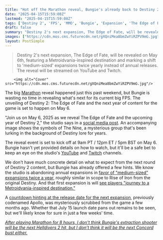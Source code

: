 ```yaml
---
title: "Hot off the Marathon reveal, Bungie's already back to Destiny 2 and its Metroidvania expansion, promising to 'reveal The Edge of Fate and the upcoming year' for the MMO FPS"
date: "2025-04-15T15:59:08Z"
lastmod: "2025-04-15T15:59:08Z"
tags: ['Destiny 2', 'FPS', 'MMO', 'Bungie', 'Expansion', 'The Edge of Fate', 'Metroidvania', 'YouTube', 'Twitch']
draft: false
summary: "Destiny 2's next expansion, The Edge of Fate, will be revealed on May 6th, featuring a Metroidvania-inspired destination and marking a shift to  'medium-sized' expansions twice yearly instead of annual releases.  The reveal will be streamed on YouTube and Twitch."
images: ["https://cdn.mos.cms.futurecdn.net/gXQniMea8bmZwYiRZPV9mG.jpg"]
layout: PostSimple
---
```

> Destiny 2's next expansion, The Edge of Fate, will be revealed on May 6th, featuring a Metroidvania-inspired destination and marking a shift to  'medium-sized' expansions twice yearly instead of annual releases.  The reveal will be streamed on YouTube and Twitch.


        <img alt="Cover" src="https://cdn.mos.cms.futurecdn.net/gXQniMea8bmZwYiRZPV9mG.jpg"/>
        
The big [Marathon](https://www.gamesradar.com/marathon-guide/) reveal happened just this past weekend, but Bungie is wasting no time in revealing what's next for its current big FPS. The unveiling of Destiny 2: The Edge of Fate and the next year of content for the game is set to happen on May 6.

"Join us on May 6, 2025 as we reveal The Edge of Fate and the upcoming year of Destiny 2," the studio says in a [social media post](https://bsky.app/profile/destinythegame.bungie.net/post/3lmudq6i7zf26). An accompanying image shows the symbols of The Nine, a mysterious group that's been lurking in the background of Destiny lore for years.

The reveal event is set to kick off at 9am PT / 12pm ET / 5pm BST on May 6. Bungie hasn't yet provided details on how to watch, but it'll be a safe bet to keep an eye on the studio's [YouTube](https://www.youtube.com/@destinythegame/featured) and [Twitch](https://www.twitch.tv/bungie) channels.

We don't have much concrete detail on what to expect from the next round of Destiny 2 content, but Bungie has already offered a few hints. We know the studio is abandoning annual expansions in [favor of "medium-sized" expansions twice a year](https://www.gamesradar.com/games/destiny/bungie-confirms-destiny-2-is-done-with-annual-expansions-and-episodes-now-the-mmo-will-get-2-medium-sized-expansions-plus-4-free-updates-a-year/), roughly similar in scope to Rise of Iron from the original Destiny. And that first expansion is will [see players "journey to a Metroidvania-inspired destination."](https://www.gamesradar.com/games/destiny/bungie-says-destiny-2s-new-medium-sized-expansions-are-about-as-big-as-rise-of-iron-from-the-original-destiny-and-the-first-is-a-metroidvania-inside-the-mmo/)

A [countdown hinting at the release date for the next expansion](https://www.gamesradar.com/games/destiny/destiny-2s-new-episode-suggested-the-upcoming-apollo-expansion-will-launch-on-july-15-but-that-date-has-mysteriously-been-scrubbed-from-the-game/), previously codenamed Apollo, was mysteriously scrubbed from the game a few months ago. Whether that July 15 launch date pans out remains to be seen, but we'll likely know for sure in just a few weeks' time.

[<em>After playing Marathon for 8 hours, I don't think Bungie's extraction shooter will be the next Helldivers 2 hit, but I don’t think it will be the next Concord bust either.</em>](https://www.gamesradar.com/games/fps/marathon-hands-on-preview/)
        